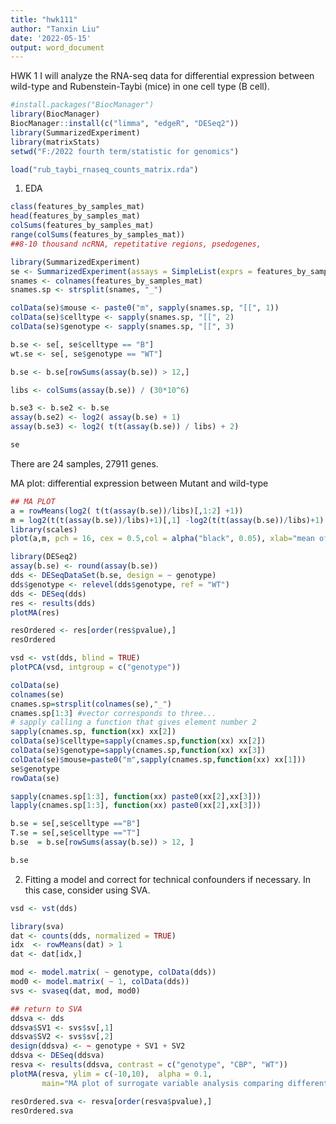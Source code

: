 ---
title: "hwk111"
author: "Tanxin Liu"
date: '2022-05-15'
output: word_document
---



HWK 1 
I will analyze the RNA-seq data for differential expression between wild-type and Rubenstein-Taybi (mice) in one cell type (B cell).
```{r, echo=TRUE}
#install.packages("BiocManager")
library(BiocManager)
BiocManager::install(c("limma", "edgeR", "DESeq2"))
library(SummarizedExperiment)
library(matrixStats)
setwd("F:/2022 fourth term/statistic for genomics")

load("rub_taybi_rnaseq_counts_matrix.rda")
```

1. EDA
```{r, echo=TRUE}
class(features_by_samples_mat)
head(features_by_samples_mat)
colSums(features_by_samples_mat)
range(colSums(features_by_samples_mat))
##8-10 thousand ncRNA, repetitative regions, psedogenes,
```

```{r }
library(SummarizedExperiment)
se <- SummarizedExperiment(assays = SimpleList(exprs = features_by_samples_mat))
snames <- colnames(features_by_samples_mat)
snames.sp <- strsplit(snames, "_")

colData(se)$mouse <- paste0("m", sapply(snames.sp, "[[", 1))
colData(se)$celltype <- sapply(snames.sp, "[[", 2)
colData(se)$genotype <- sapply(snames.sp, "[[", 3)

b.se <- se[, se$celltype == "B"]
wt.se <- se[, se$genotype == "WT"]

b.se <- b.se[rowSums(assay(b.se)) > 12,]

libs <- colSums(assay(b.se)) / (30*10^6)

b.se3 <- b.se2 <- b.se
assay(b.se2) <- log2( assay(b.se) + 1)
assay(b.se3) <- log2( t(t(assay(b.se)) / libs) + 2)
```


```{r }
se
```
There are 24 samples, 27911 genes. 

MA plot: differential expression between Mutant and wild-type
```{r , echo=TRUE}
## MA PLOT
a = rowMeans(log2( t(t(assay(b.se))/libs)[,1:2] +1))
m = log2(t(t(assay(b.se))/libs)+1)[,1] -log2(t(t(assay(b.se))/libs)+1)[,2]
library(scales)
plot(a,m, pch = 16, cex = 0.5,col = alpha("black", 0.05), xlab="mean of cell count", ylab="log 2 fold change")
```


```{r , echo=TRUE}
library(DESeq2)
assay(b.se) <- round(assay(b.se))
dds <- DESeqDataSet(b.se, design = ~ genotype)
dds$genotype <- relevel(dds$genotype, ref = "WT")
dds <- DESeq(dds)
res <- results(dds)
plotMA(res)
```


```{r , echo=TRUE}
resOrdered <- res[order(res$pvalue),]
resOrdered
```





```{r , echo=TRUE}
vsd <- vst(dds, blind = TRUE)
plotPCA(vsd, intgroup = c("genotype"))
```





```{r, echo=TRUE}
colData(se)
colnames(se)
cnames.sp=strsplit(colnames(se),"_")
cnames.sp[1:3] #vector corresponds to three...
# sapply calling a function that gives element number 2
sapply(cnames.sp, function(xx) xx[2])
colData(se)$celltype=sapply(cnames.sp,function(xx) xx[2])
colData(se)$genotype=sapply(cnames.sp,function(xx) xx[3])
colData(se)$mouse=paste0("m",sapply(cnames.sp,function(xx) xx[1]))
se$genotype
rowData(se)

sapply(cnames.sp[1:3], function(xx) paste0(xx[2],xx[3]))
lapply(cnames.sp[1:3], function(xx) paste0(xx[2],xx[3]))
```


```{r, echo=TRUE}
b.se = se[,se$celltype =="B"]
T.se = se[,se$celltype =="T"]
b.se  = b.se[rowSums(assay(b.se)) > 12, ]

b.se
```




2. Fitting a model and correct for technical confounders if necessary. In this case, consider using SVA.

```{r , echo=TRUE}
vsd <- vst(dds)

library(sva)
dat <- counts(dds, normalized = TRUE)
idx  <- rowMeans(dat) > 1
dat <- dat[idx,]

mod <- model.matrix( ~ genotype, colData(dds))
mod0 <- model.matrix( ~ 1, colData(dds))
svs <- svaseq(dat, mod, mod0)

## return to SVA
ddsva <- dds
ddsva$SV1 <- svs$sv[,1]
ddsva$SV2 <- svs$sv[,2]
design(ddsva) <- ~ genotype + SV1 + SV2
ddsva <- DESeq(ddsva)
resva <- results(ddsva, contrast = c("genotype", "CBP", "WT"))
plotMA(resva, ylim = c(-10,10),  alpha = 0.1, 
       main="MA plot of surrogate variable analysis comparing differential expressions in \nmutant and wild-type(ref) within B-cells")
```


```{r , echo=TRUE}
resOrdered.sva <- resva[order(resva$pvalue),]
resOrdered.sva
```
